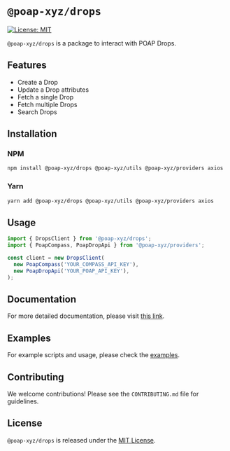 # `@poap-xyz/drops`

[![License: MIT](https://img.shields.io/badge/License-MIT-green.svg)](https://opensource.org/licenses/MIT)

`@poap-xyz/drops` is a package to interact with POAP Drops.

## Features

- Create a Drop
- Update a Drop attributes
- Fetch a single Drop
- Fetch multiple Drops
- Search Drops

## Installation

### NPM

```bash
npm install @poap-xyz/drops @poap-xyz/utils @poap-xyz/providers axios
```

### Yarn

```bash
yarn add @poap-xyz/drops @poap-xyz/utils @poap-xyz/providers axios
```

## Usage

```typescript
import { DropsClient } from '@poap-xyz/drops';
import { PoapCompass, PoapDropApi } from '@poap-xyz/providers';

const client = new DropsClient(
  new PoapCompass('YOUR_COMPASS_API_KEY'),
  new PoapDropApi('YOUR_POAP_API_KEY'),
);
```

## Documentation

For more detailed documentation, please visit [this link](https://documentation.poap.tech/docs).

## Examples

For example scripts and usage, please check the [examples](https://github.com/poap-xyz/poap.js/tree/main/examples).

## Contributing

We welcome contributions! Please see the `CONTRIBUTING.md` file for guidelines.

## License

`@poap-xyz/drops` is released under the [MIT License](https://opensource.org/licenses/MIT).
